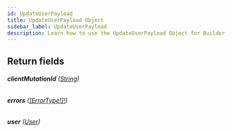```yaml
---
id: UpdateUserPayload
title: UpdateUserPayload Object
sidebar_label: UpdateUserPayload
description: Learn how to use the UpdateUserPayload Object for Builder's API.
---
```


## Return fields

###### <b>clientMutationId</b> ([String](/composer/builder/api/schema/scalar/String.mdx))

###### <b>errors</b> ([[ErrorType!]!](/composer/builder/api/schema/object/ErrorType.mdx))

###### <b>user</b> ([User](/composer/builder/api/schema/object/User.mdx))
